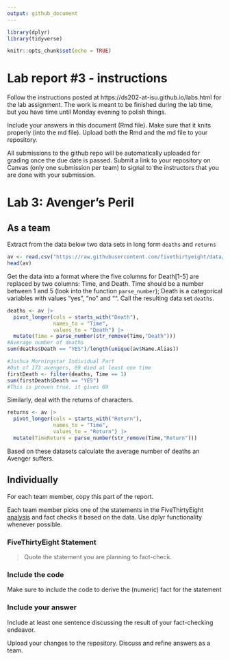 ```yaml
---
output: github_document
---
```


<!-- README.md is generated from README.Rmd. Please edit the README.Rmd file -->
```r
library(dplyr)
library(tidyverse)
```
```r
knitr::opts_chunk$set(echo = TRUE)
```

# Lab report #3 - instructions

Follow the instructions posted at https://ds202-at-isu.github.io/labs.html for the lab assignment. The work is meant to be finished during the lab time, but you have time until Monday evening to polish things.

Include your answers in this document (Rmd file). Make sure that it knits properly (into the md file). Upload both the Rmd and the md file to your repository.  

All submissions to the github repo will be automatically uploaded for grading once the due date is passed.
Submit a link to your repository on Canvas (only one submission per team) to signal to the instructors that you are done with your submission.

# Lab 3: Avenger's Peril

## As a team

Extract from the data below two data sets in long form `deaths` and `returns`

```r
av <- read.csv("https://raw.githubusercontent.com/fivethirtyeight/data/master/avengers/avengers.csv", stringsAsFactors = FALSE)
head(av)
```

Get the data into a format where the five columns for Death[1-5] are replaced by two columns: Time, and Death. Time should be a number between 1 and 5 (look into the function `parse_number`); Death is a categorical variables with values "yes", "no" and "". Call the resulting data set `deaths`. 

```r
deaths <- av |>
  pivot_longer(cols = starts_with("Death"),
               names_to = "Time",
               values_to = "Death") |>
  mutate(Time = parse_number(str_remove(Time,"Death")))
#Average number of deaths
sum(deaths$Death == "YES")/length(unique(av$Name.Alias))
```

```r
#Joshua Morningstar Individual Part
#Out of 173 avengers, 69 died at least one time
firstDeath <- filter(deaths, Time == 1)
sum(firstDeath$Death == "YES")
#This is proven true, it gives 69
```

Similarly, deal with the returns of characters.

```r
returns <- av |>
  pivot_longer(cols = starts_with("Return"),
               names_to = "Time",
               values_to = "Return") |>
  mutate(TimeReturn = parse_number(str_remove(Time,"Return")))
```


Based on these datasets calculate the average number of deaths an Avenger suffers. 

## Individually

For each team member, copy this part of the report. 

Each team member picks one of the statements in the FiveThirtyEight [analysis](https://fivethirtyeight.com/features/avengers-death-comics-age-of-ultron/) and fact checks it based on the data. Use dplyr functionality whenever possible.

### FiveThirtyEight Statement

> Quote the statement you are planning to fact-check.

### Include the code

Make sure to include the code to derive the (numeric) fact for the statement

### Include your answer

Include at least one sentence discussing the result of your fact-checking endeavor.

Upload your changes to the repository. Discuss and refine answers as a team.
